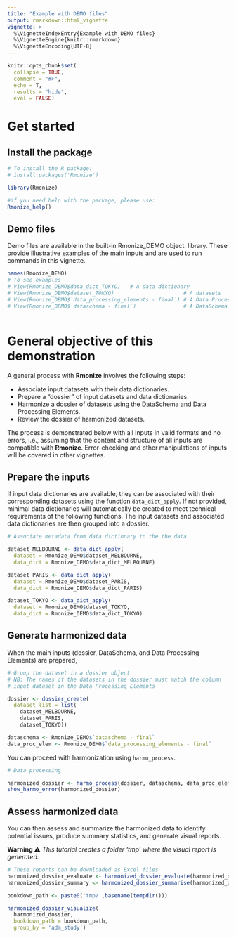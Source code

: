 ```yaml
---
title: "Example with DEMO files"
output: rmarkdown::html_vignette
vignette: >
  %\VignetteIndexEntry{Example with DEMO files}
  %\VignetteEngine{knitr::rmarkdown}
  %\VignetteEncoding{UTF-8}
---
```


```r
knitr::opts_chunk$set(
  collapse = TRUE,
  comment = "#>",
  echo = T,
  results = "hide",
  eval = FALSE)

```

# Get started

## Install the package

```r
# To install the R package:
# install.packages('Rmonize')

library(Rmonize)

#if you need help with the package, please use:
Rmonize_help()

```

## Demo files
Demo files are available in the built-in Rmonize_DEMO object. 
library. These provide illustrative examples of the main inputs and are used to 
run commands in this vignette. 


```r

names(Rmonize_DEMO)
# To see examples
# View(Rmonize_DEMO$data_dict_TOKYO)   # A data dictionary
# View(Rmonize_DEMO$dataset_TOKYO)                      # A datasets
# View(Rmonize_DEMO$`data_processing_elements - final`) # A Data Processing Elements
# View(Rmonize_DEMO$`dataschema - final`)               # A DataSchema 
                  
```


# General objective of this demonstration

A general process with **Rmonize** involves the following steps:

 * Associate input datasets with their data dictionaries.
 * Prepare a “dossier” of input datasets and data dictionaries.
 * Harmonize a dossier of datasets using the DataSchema and 
   Data Processing Elements.
 * Review the dossier of harmonized datasets.
 
The process is demonstrated below with all inputs in valid formats and no 
errors, i.e., assuming that the content and structure of all inputs are 
compatible with **Rmonize**. Error-checking and other manipulations of inputs 
will be covered in other vignettes.


## Prepare the inputs

If input data dictionaries are available, they can be associated with 
their corresponding datasets using the function `data_dict_apply`. If not 
provided, minimal data dictionaries will automatically be created to meet 
technical requirements of the following functions. 
The input datasets and associated data dictionaries are then grouped 
into a dossier.

```r
# Associate metadata from data dictionary to the the data

dataset_MELBOURNE <- data_dict_apply(
  dataset = Rmonize_DEMO$dataset_MELBOURNE,
  data_dict = Rmonize_DEMO$data_dict_MELBOURNE)

dataset_PARIS <- data_dict_apply(
  dataset = Rmonize_DEMO$dataset_PARIS,
  data_dict = Rmonize_DEMO$data_dict_PARIS)

dataset_TOKYO <- data_dict_apply(
  dataset = Rmonize_DEMO$dataset_TOKYO,
  data_dict = Rmonize_DEMO$data_dict_TOKYO)

```


## Generate harmonized data
When the main inputs (dossier, DataSchema, and Data Processing Elements) are 
prepared, 

```r
# Group the dataset in a dossier object
# NB: The names of the datasets in the dossier must match the column 
# input_dataset in the Data Processing Elements

dossier <- dossier_create(
  dataset_list = list(
    dataset_MELBOURNE, 
    dataset_PARIS, 
    dataset_TOKYO))

dataschema <- Rmonize_DEMO$`dataschema - final`
data_proc_elem <- Rmonize_DEMO$`data_processing_elements - final`

```

You can proceed with harmonization using `harmo_process`.

```r

# Data processing

harmonized_dossier <- harmo_process(dossier, dataschema, data_proc_elem)
show_harmo_error(harmonized_dossier)

```


## Assess harmonized data
You can then assess and summarize the harmonized data to identify potential 
issues, produce summary statistics, and generate visual reports.

**Warning ⚠** *This tutorial creates a folder 'tmp' where the visual report is generated.*

```r

# These reports can be downloaded as Excel files
harmonized_dossier_evaluate <- harmonized_dossier_evaluate(harmonized_dossier)
harmonized_dossier_summary <- harmonized_dossier_summarise(harmonized_dossier)

bookdown_path <- paste0('tmp/',basename(tempdir()))

harmonized_dossier_visualize(
  harmonized_dossier, 
  bookdown_path = bookdown_path,
  group_by = 'adm_study')

```

